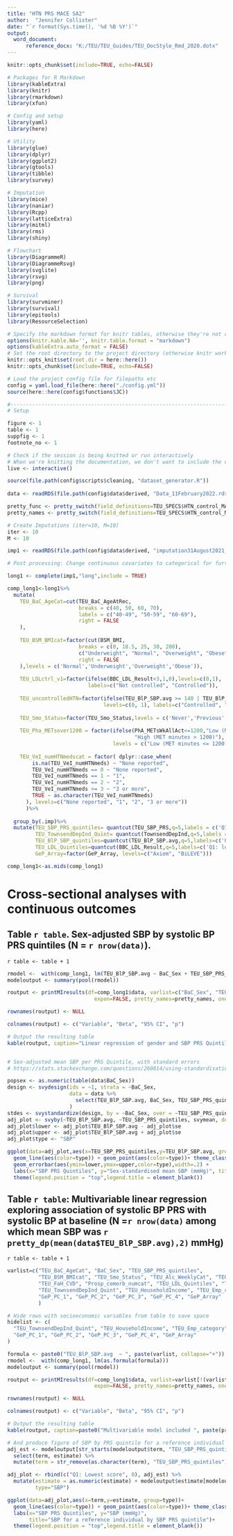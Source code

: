 ```yaml
---
title: "HTN PRS MACE SA2"
author:  "Jennifer Collister"
date: "`r format(Sys.time(), '%d %B %Y')`"
output: 
  word_document:
      reference_docx: "K:/TEU/TEU_Guides/TEU_DocStyle_Rmd_2020.dotx"
---
```


```r
knitr::opts_chunk$set(include=TRUE, echo=FALSE)

# Packages for R Markdown
library(kableExtra)
library(knitr)
library(rmarkdown)
library(xfun)

# Config and setup
library(yaml)
library(here)

# Utility
library(glue)
library(dplyr)
library(ggplot2)
library(gtools)
library(tibble)
library(survey)

# Imputation
library(mice)
library(naniar)
library(Rcpp)
library(latticeExtra)
library(mitml)
library(rms)
library(shiny)

# Flowchart
library(DiagrammeR)
library(DiagrammeRsvg)
library(svglite)
library(rsvg)
library(png)

# Survival
library(survminer)
library(survival)
library(epitools)
library(ResourceSelection)

# Specify the markdown format for knitr tables, otherwise they're not compatible with kableExtra
options(knitr.kable.NA='', knitr.table.format = "markdown")
options(kableExtra.auto_format = FALSE)
# Set the root directory to the project directory (otherwise knitr works in the directory of the Rmd file by default)
knitr::opts_knit$set(root.dir = here::here())
knitr::opts_chunk$set(include=TRUE, echo=FALSE)

# Load the project config file for filepaths etc
config = yaml.load_file(here::here("./config.yml"))
source(here::here(config$functions$JC))

#-------------------------------------------------------------------------------------------------------------------
# Setup

figure <- 1
table <- 1
suppfig <- 1
footnote_no <- 1

# Check if the session is being knitted or run interactively
# When we're knitting the documentation, we don't want to include the diagnostic checks
live <- interactive()

```

```r

source(file.path(config$scripts$cleaning, "dataset_generator.R"))
 
data <- readRDS(file.path(config$data$derived, "Data_11February2022.rds"))

pretty_func <- pretty_switch(field_definitions=TEU_SPECS$HTN_control_MACE, return_type = "function")
pretty_names <- pretty_switch(field_definitions=TEU_SPECS$HTN_control_MACE, return_type = "list")


```


```r

# Create Imputations (iter=10, M=10)
iter <- 10
M <- 10

imp1 <- readRDS(file.path(config$data$derived, "imputation31August2021_fixEduISCED.rds"))

```

```r

# Post processing: Change continuous covariates to categorical for further analysis 

long1 <- complete(imp1,"long",include = TRUE) 

comp_long1<-long1%>%
  mutate(
    TEU_BaC_AgeCat=cut(TEU_BaC_AgeAtRec,
                       breaks = c(40, 50, 60, 70),
                       labels = c("40-49", "50-59", "60-69"),
                       right = FALSE
    ),
    
    TEU_BSM_BMIcat=factor(cut(BSM_BMI,
                       breaks = c(0, 18.5, 25, 30, 200),
                       c("Underweight", "Normal", "Overweight", "Obese"),
                       right = FALSE
    ),levels = c('Normal','Underweight','Overweight','Obese')),
    
    TEU_LDLctrl_v1=factor(ifelse(BBC_LDL_Result<3,1,0),levels=c(0,1), 
                          labels=c("Not controlled", "Controlled")),
    
    TEU_uncontrolledHTN=factor(ifelse(TEU_BlP_SBP.avg >= 140 | TEU_BlP_DBP.avg >= 90, 1, 0), 
                               levels=c(0, 1), labels=c("Controlled", "Uncontrolled")),
    
    TEU_Smo_Status=factor(TEU_Smo_Status,levels = c('Never','Previous','Current')),
    
    TEU_Pha_METsover1200 = factor(ifelse(PhA_METsWkAllAct<=1200,"Low (MET minutes <= 1200)",
                                         "High (MET minutes > 1200)"),
                                  levels = c("Low (MET minutes <= 1200)", "High (MET minutes > 1200)")),
    
    TEU_VeI_numHTNmedscat = factor( dplyr::case_when(
        is.na(TEU_VeI_numHTNmeds) ~ "None reported",
        TEU_VeI_numHTNmeds == 0 ~ "None reported",
        TEU_VeI_numHTNmeds == 1 ~ "1",
        TEU_VeI_numHTNmeds == 2 ~ "2",
        TEU_VeI_numHTNmeds >= 3 ~ "3 or more",
        TRUE ~ as.character(TEU_VeI_numHTNmeds)
      ), levels=c("None reported", "1", "2", "3 or more"))
      )%>%
  
  group_by(.imp)%>%
  mutate(TEU_SBP_PRS_quintiles= quantcut(TEU_SBP_PRS,q=5,labels = c('Q1: Lowest score','Q2','Q3','Q4','Q5: Highest score')),
         TEU_TownsendDepInd_Quint= quantcut(TownsendDepInd,q=5,labels = c('Q1: least deprived','Q2','Q3','Q4','Q5: most deprived')),
         TEU_BlP_SBP_quintiles=quantcut(TEU_BlP_SBP.avg,q=5,labels=c('Q1: lowest','Q2','Q3','Q4','Q5: highest')),
         TEU_LDL_Quintiles=quantcut(BBC_LDL_Result,q=5,labels=c('Q1: lowest','Q2','Q3','Q4','Q5: highest')),
         GeP_Array=factor(GeP_Array, levels=c("Axiom", "BiLEVE")))

comp_long1<-as.mids(comp_long1)


```

# Cross-sectional analyses with continuous outcomes

## Table `r table`. Sex-adjusted SBP by systolic BP PRS quintiles (N = `r nrow(data)`).
`r table <- table + 1`

```r

rmodel <-  with(comp_long1, lm(TEU_BlP_SBP.avg ~ BaC_Sex + TEU_SBP_PRS_quintiles))
modeloutput <- summary(pool(rmodel))

routput <- printMIresults(df=comp_long1$data, varlist=c("BaC_Sex", "TEU_SBP_PRS_quintiles"), modeloutput=modeloutput,
                            expon=FALSE, pretty_names=pretty_names, onecol=TRUE, IDcol=FALSE)

rownames(routput) <- NULL

colnames(routput) <- c("Variable", "Beta", "95% CI", "p")

# Output the resulting table
kable(routput, caption="Linear regression of gender and SBP PRS Quintiles against continuous SBP outcome.")


# Sex-adjusted mean SBP per PRS Quintile, with standard errors
# https://stats.stackexchange.com/questions/260814/using-standardisation-to-adjust-means

popsex <- as.numeric(table(data$BaC_Sex))
design <- svydesign(ids = ~1, strata = ~BaC_Sex, 
                    data = data %>% 
                      select(TEU_BlP_SBP.avg, BaC_Sex, TEU_SBP_PRS_quintiles)
                    )
stdes <- svystandardize(design, by = ~BaC_Sex, over = ~TEU_SBP_PRS_quintiles, population = popsex)
adj_plot <- svyby(~TEU_BlP_SBP.avg, ~TEU_SBP_PRS_quintiles, svymean, design = stdes)
adj_plot$lower <- adj_plot$TEU_BlP_SBP.avg - adj_plot$se
adj_plot$upper <- adj_plot$TEU_BlP_SBP.avg + adj_plot$se
adj_plot$type <- "SBP"

ggplot(data=adj_plot,aes(x=TEU_SBP_PRS_quintiles,y=TEU_BlP_SBP.avg, group=type))+
  geom_line(aes(color=type)) + geom_point(aes(color=type))+ theme_classic()+
  geom_errorbar(aes(ymin=lower,ymax=upper,color=type),width=.2) +
  labs(x="SBP PRS Quintiles", y="Sex-standardised mean SBP (mmHg)", title="Sex-standardised mean SBP by SBP PRS quintile")+
  theme(legend.position = "top",legend.title = element_blank())

```



## Table `r table`: Multivariable linear regression exploring association of systolic BP PRS with systolic BP at baseline (N =`r nrow(data)` among which mean SBP was `r pretty_dp(mean(data$TEU_BlP_SBP.avg),2)` mmHg)
`r table <- table + 1`

```r

varlist=c("TEU_BaC_AgeCat", "BaC_Sex", "TEU_SBP_PRS_quintiles",
          "TEU_BSM_BMIcat", "TEU_Smo_Status", "TEU_Alc_WeeklyCat", "TEU_Pha_METsover1200",
          "TEU_FaH_CVD", "Prosp_comorb_numcat", "TEU_LDL_Quintiles", "TEU_VeI_numHTNmedscat", 
          "TEU_TownsendDepInd_Quint", "TEU_HouseholdIncome", "TEU_Emp_category", "TEU_Edu_ISCED", "TEU_Rec_Country",
          "GeP_PC_1", "GeP_PC_2", "GeP_PC_3", "GeP_PC_4", "GeP_Array"
          )

# Hide rows with socioeconomic variables from table to save space
hidelist <- c(
  "TEU_TownsendDepInd_Quint", "TEU_HouseholdIncome", "TEU_Emp_category", "TEU_Edu_ISCED", "TEU_Rec_Country",
  "GeP_PC_1", "GeP_PC_2", "GeP_PC_3", "GeP_PC_4", "GeP_Array"
)

formula <- paste0("TEU_BlP_SBP.avg  ~ ", paste(varlist, collapse="+"))
rmodel <-  with(comp_long1, lm(as.formula(formula)))
modeloutput <- summary(pool(rmodel))

routput <- printMIresults(df=comp_long1$data, varlist=varlist[!(varlist %in% hidelist)], modeloutput=modeloutput,
                            expon=FALSE, pretty_names=pretty_names, onecol=TRUE, IDcol=FALSE)

rownames(routput) <- NULL

colnames(routput) <- c("Variable", "Beta", "95% CI", "p")

# Output the resulting table
kable(routput, caption=paste0("Multivariable model included ", paste(pretty_names[varlist], collapse=", "), ". Socioeconomic variables are not displayed in this table."))

# And produce figure of SBP by PRS quintile for a reference individual
adj_est <- modeloutput[str_starts(modeloutput$term, "TEU_SBP_PRS_quintiles"),] %>%
  select(term, estimate) %>%
  mutate(term = str_remove(as.character(term), "TEU_SBP_PRS_quintiles"))

adj_plot <- rbind(c("Q1: Lowest score", 0), adj_est) %>%
  mutate(estimate = as.numeric(estimate) + modeloutput$estimate[modeloutput$term=="(Intercept)"],
         type="SBP")

ggplot(data=adj_plot,aes(x=term,y=estimate, group=type))+
  geom_line(aes(color=type)) + geom_point(aes(color=type))+ theme_classic()+
  labs(x="SBP PRS Quintiles", y="SBP (mmHg)", 
       title="SBP for a reference individual by SBP PRS quintile")+
  theme(legend.position = "top",legend.title = element_blank())

```



